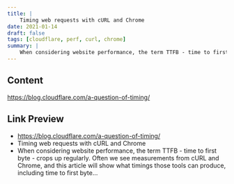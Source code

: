 ```yaml
---
title: |
    Timing web requests with cURL and Chrome
date: 2021-01-14
draft: false
tags: [cloudflare, perf, curl, chrome]
summary: |
    When considering website performance, the term TTFB - time to first byte - crops up regularly. Often we see measurements from cURL and Chrome, and this article will show what timings those tools can produce, including time to first byte...
---
```


## Content

https://blog.cloudflare.com/a-question-of-timing/

## Link Preview

- https://blog.cloudflare.com/a-question-of-timing/
- Timing web requests with cURL and Chrome
- When considering website performance, the term TTFB - time to first byte - crops up regularly. Often we see measurements from cURL and Chrome, and this article will show what timings those tools can produce, including time to first byte...

